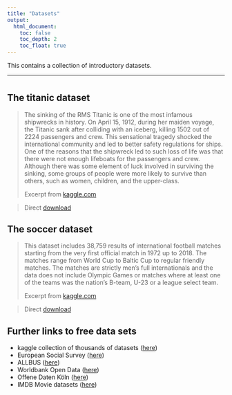 ```yaml
---
title: "Datasets"
output: 
  html_document:
    toc: false
    toc_depth: 2
    toc_float: true
---
```


This contains a collection of introductory datasets.

___

# {.tabset .tabset-fade .empty-header}
## The titanic dataset
<blockquote>
  <p>The sinking of the RMS Titanic is one of the most infamous shipwrecks in history.  On April 15, 1912, during her maiden voyage, the Titanic sank after colliding with an iceberg, killing 1502 out of 2224 passengers and crew. This sensational tragedy shocked the international community and led to better safety regulations for ships. One of the reasons that the shipwreck led to such loss of life was that there were not enough lifeboats for the passengers and crew. Although there was some element of luck involved in surviving the sinking, some groups of people were more likely to survive than others, such as women, children, and the upper-class. </p>
  <footer>Excerpt from [kaggle.com](https://www.kaggle.com/c/titanic)</footer>
</blockquote>

> Direct [download](./www/titanic.csv)


## The soccer dataset

<blockquote>
  <p>This dataset includes 38,759 results of international football matches starting from the very first official match in 1972 up to 2018. The matches range from World Cup to Baltic Cup to regular friendly matches. The matches are strictly men's full internationals and the data does not include Olympic Games or matches where at least one of the teams was the nation's B-team, U-23 or a league select team. </p>
  <footer>Excerpt from [kaggle.com](https://www.kaggle.com/martj42/international-football-results-from-1872-to-2017)</footer>
</blockquote>

> Direct [download](./www/football.csv)

## Further links to free data sets
- kaggle collection of thousands of datasets ([here](https://www.kaggle.com/datasets))
- European Social Survey ([here](http://www.europeansocialsurvey.org/data/))
- ALLBUS ([here](https://www.gesis.org/en/allbus/download/download-cross-sectional-studies/))
- Worldbank Open Data ([here](https://data.worldbank.org/))
- Offene Daten Köln ([here](https://offenedaten-koeln.de/))
- IMDB Movie datasets ([here](https://datasets.imdbws.com/))





